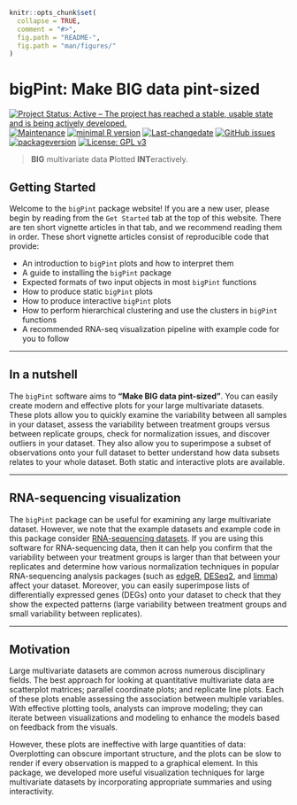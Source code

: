 
```r
knitr::opts_chunk$set(
  collapse = TRUE,
  comment = "#>",
  fig.path = "README-",
  fig.path = "man/figures/"
)
```

# bigPint: Make BIG data pint-sized <img src="man/figures/logo.png" align="right" alt="" />

[![Project Status: Active – The project has reached a stable, usable state and is being actively developed.](https://www.repostatus.org/badges/latest/active.svg)](https://www.repostatus.org/#active)
[![Maintenance](https://img.shields.io/badge/Maintained%3F-yes-green.svg)](https://GitHub.com/lindsayrutter/bigPint/graphs/commit-activity)
[![minimal R version](https://img.shields.io/badge/R%3E%3D-3.4.1-6666ff.svg)](https://cran.r-project.org/)
[![Last-changedate](https://img.shields.io/badge/last%20change-`r gsub('-', '--', Sys.Date())`-blue.svg)](/commits/master)
[![GitHub issues](https://img.shields.io/github/issues/lindsayrutter/bigPint.svg)](https://GitHub.com/lindsayrutter/bigPint/issues/)
[![packageversion](https://img.shields.io/badge/Package%20version-0.99.0-orange.svg?style=flat-square)](commits/master)
[![License: GPL v3](https://img.shields.io/badge/License-GPL%20v3-ff69b4.svg)](https://www.gnu.org/licenses/gpl-3.0)

> **BIG** multivariate data **P**lotted **INT**eractively.

## Getting Started

Welcome to the `bigPint` package website! If you are a new user, please begin by reading from the `Get Started` tab at the top of this website. There are ten short vignette articles in that tab, and we recommend reading them in order. These short vignette articles consist of reproducible code that provide:

- An introduction to `bigPint` plots and how to interpret them
- A guide to installing the `bigPint` package
- Expected formats of two input objects in most `bigPint` functions
- How to produce static `bigPint` plots
- How to produce interactive `bigPint` plots
- How to perform hierarchical clustering and use the clusters in `bigPint` functions
- A recommended RNA-seq visualization pipeline with example code for you to follow

____________________________________________________________________________________

## In a nutshell

The `bigPint` software aims to **"Make BIG data pint-sized"**. You can easily create modern and effective plots for your large multivariate datasets. These plots allow you to quickly examine the variability between all samples in your dataset, assess the variability between treatment groups versus between replicate groups, check for normalization issues, and discover outliers in your dataset. They also allow you to superimpose a subset of observations onto your full dataset to better understand how data subsets relates to your whole dataset. Both static and interactive plots are available.

____________________________________________________________________________________

## RNA-sequencing visualization

The `bigPint` package can be useful for examining any large multivariate dataset. However, we note that the example datasets and example code in this package consider [RNA-sequencing datasets](https://en.wikipedia.org/wiki/RNA-Seq). If you are using this software for RNA-sequencing data, then it can help you confirm that the variability between your treatment groups is larger than that between your replicates and determine how various normalization techniques in popular RNA-sequencing analysis packages (such as [edgeR](https://bioconductor.org/packages/release/bioc/html/edgeR.html), [DESeq2](https://bioconductor.org/packages/release/bioc/html/DESeq2.html), and [limma](https://bioconductor.org/packages/release/bioc/html/limma.html)) affect your dataset. Moreover, you can easily superimpose lists of differentially expressed genes (DEGs) onto your dataset to check that they show the expected patterns (large variability between treatment groups and small variability between replicates).

____________________________________________________________________________________

## Motivation

Large multivariate datasets are common across numerous disciplinary fields. The best approach for looking at quantitative multivariate data are scatterplot matrices; parallel coordinate plots; and replicate line plots. Each of these plots enable assessing the association between multiple variables. With effective plotting tools, analysts can improve modeling; they can iterate between visualizations and modeling to enhance the models based on feedback from the visuals.

However, these plots are ineffective with large quantities of data: Overplotting can obscure important structure, and the plots can be slow to render if every observation is mapped to a graphical element. In this package, we developed more useful visualization techniques for large multivariate datasets by incorporating appropriate summaries and using interactivity. 
